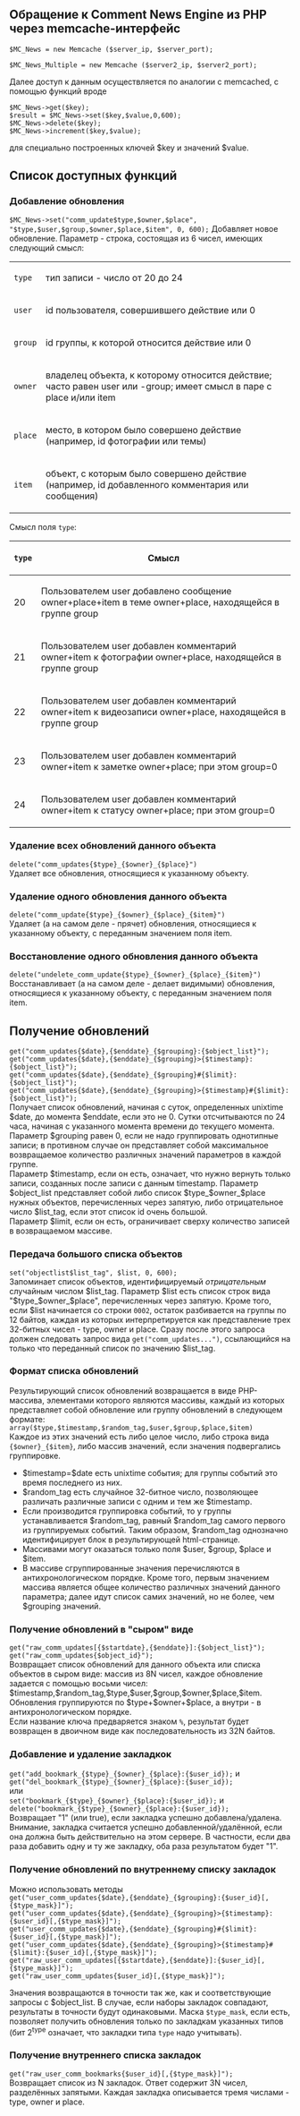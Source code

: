 == Обращение к Comment News Engine из PHP через memcache-интерфейс ==

<code>$MC_News = new Memcache ($server_ip, $server_port);</code>

<code>$MC_News_Multiple = new Memcache ($server2_ip, $server2_port);</code>

Далее доступ к данным осуществляется по аналогии с memcached, с помощью функций вроде
<pre>
$MC_News->get($key);
$result = $MC_News->set($key,$value,0,600);
$MC_News->delete($key);
$MC_News->increment($key,$value);
</pre>
для специально построенных ключей $key и значений $value.

== Список доступных функций ==

=== Добавление обновления ===
<code>
$MC_News->set("comm_update$type,$owner,$place", "$type,$user,$group,$owner,$place,$item", 0, 600);
</code>
Добавляет новое обновление. Параметр - строка, состоящая из 6 чисел, имеющих следующий смысл:

{|
|-
| <tt>type</tt> || тип записи - число от 20 до 24
|-
| <tt>user</tt> || id пользователя, совершившего действие или 0
|-
| <tt>group</tt> || id группы, к которой относится действие или 0
|-
| <tt>owner</tt> || владелец объекта, к которому относится действие; часто равен user или -group; имеет смысл в паре с place и/или item
|-
| <tt>place</tt> || место, в котором было совершено действие (например, id фотографии или темы)
|-
| <tt>item</tt> || объект, с которым было совершено действие (например, id добавленного комментария или сообщения)
|}

Смысл поля <tt>type</tt>:

{|
|-
! <tt>type</tt> !! Смысл
|-
| 20 || Пользователем user добавлено сообщение owner+place+item в теме owner+place, находящейся в группе group
|-
| 21 || Пользователем user добавлен комментарий owner+item к фотографии owner+place, находящейся в группе group
|-
| 22 || Пользователем user добавлен комментарий owner+item к видеозаписи owner+place, находящейся в группе group
|-
| 23 || Пользователем user добавлен комментарий owner+item к заметке owner+place; при этом group=0
|-
| 24 || Пользователем user добавлен комментарий owner+item к статусу owner+place; при этом group=0
|}


=== Удаление всех обновлений данного объекта ===
<code>delete("comm_updates{$type}_{$owner}_{$place}")</code>
<br>
Удаляет все обновления, относящиеся к указанному объекту.

=== Удаление одного обновления данного объекта ===
<code>delete("comm_update{$type}_{$owner}_{$place}_{$item}")</code>
<br>
Удаляет (а на самом деле - прячет) обновления, относящиеся к указанному объекту, с переданным значением поля item.

=== Восстановление одного обновления данного объекта ===
<code>delete("undelete_comm_update{$type}_{$owner}_{$place}_{$item}")</code>
<br>
Восстанавливает (а на самом деле - делает видимыми) обновления, относящиеся к указанному объекту, с переданным значением поля item.

== Получение обновлений ==
<code>get("comm_updates{$date},{$enddate}_{$grouping}:{$object_list}");</code>
<br>
<code>get("comm_updates{$date},{$enddate}_{$grouping}>{$timestamp}:{$object_list}");</code>
<br>
<code>get("comm_updates{$date},{$enddate}_{$grouping}#{$limit}:{$object_list}");</code>
<br>
<code>get("comm_updates{$date},{$enddate}_{$grouping}>{$timestamp}#{$limit}:{$object_list}");</code>
<br>
Получает список обновлений, начиная с суток, определенных unixtime $date, до момента $enddate, если это не 0. Сутки отсчитываются по 24 часа, начиная с указанного момента времени до текущего момента.
<br>
Параметр $grouping равен 0, если не надо группировать однотипные записи; в противном случае он представляет собой максимальное возвращаемое количество различных значений параметров в каждой группе.
<br>
Параметр $timestamp, если он есть, означает, что нужно вернуть только записи, созданных после записи с данным timestamp. Параметр $object_list представляет собой либо список $type_$owner_$place нужных объектов, перечисленных через запятую, либо отрицательное число $list_tag, если этот список id очень большой.
<br>
Параметр $limit, если он есть, ограничивает сверху количество записей в возвращаемом массиве.

=== Передача большого списка объектов ===
<code>set("objectlist$list_tag", $list, 0, 600);</code>
<br>
Запоминает список объектов, идентифицируемый ''отрицательным'' случайным числом $list_tag. Параметр $list есть список строк вида "$type_$owner_$place", перечисленных через запятую. Кроме того, если $list начинается со строки <tt>0002</tt>, остаток разбивается на группы по 12 байтов, каждая из которых интерпретируется как представление трех 32-битных чисел - type, owner и place. Сразу после этого запроса должен следовать запрос вида <tt>get("comm_updates...")</tt>, ссылающийся на только что переданный список по значению $list_tag.

=== Формат списка обновлений ===
Результирующий список обновлений возвращается в виде PHP-массива, элементами которого являются массивы, каждый из которых представляет собой обновление или группу обновлений в следующем формате:
<br>
<code>array($type,$timestamp,$random_tag,$user,$group,$place,$item)</code>
<br>
Каждое из этих значений есть либо целое число, либо строка вида <tt>{$owner}_{$item}</tt>, либо массив значений, если значения подвергались группировке.
* $timestamp=$date есть unixtime события; для группы событий это время последнего из них.
* $random_tag есть случайное 32-битное число, позволяющее различать различные записи с одним и тем же $timestamp.
* Если производится группировка событий, то у группы устанавливается $random_tag, равный $random_tag самого первого из группируемых событий. Таким образом, $random_tag однозначно идентифицирует блок в результирующей html-странице.
* Массивами могут оказаться только поля $user, $group, $place и $item.
* В массиве сгруппированные значения перечисляются в антихронологическом порядке. Кроме того, первым значением массива является общее количество различных значений данного параметра; далее идут список самих значений, но не более, чем $grouping значений.

=== Получение обновлений в "сыром" виде ===
<code>get("raw_comm_updates[{$startdate},{$enddate}]:{$object_list}");</code>
<br>
<code>get("raw_comm_updates{$object_id}");</code>
<br>
Возвращает список обновлений для данного объекта или списка объектов в сыром виде: массив из 8N чисел, каждое обновление задается с помощью восьми чисел: $timestamp,$random_tag,$type,$user,$group,$owner,$place,$item.
<br>
Обновления группируются по $type+$owner+$place, а внутри - в антихронологическом порядке.
<br>
Если название ключа предваряется знаком <tt>%</tt>, результат будет возвращен в двоичном виде как последовательность из 32N байтов.

===Добавление и удаление закладкок===
<code>get("add_bookmark_{$type}_{$owner}_{$place}:{$user_id});</code> и <code>get("del_bookmark_{$type}_{$owner}_{$place}:{$user_id});</code>
<br>
или
<br>
<code>set("bookmark_{$type}_{$owner}_{$place}:{$user_id});</code> и <code>delete("bookmark_{$type}_{$owner}_{$place}:{$user_id});</code>
<br>
Возвращает "1" (или true), если закладка успешно добавлена/удалена. Внимание, закладка считается успешно добавленной/удалённой, если она должна быть действительно на этом сервере. В частности, если два раза добавить одну и ту же закладку, оба раза результатом будет "1".

=== Получение обновлений по внутреннему списку закладок ===
Можно использовать методы
<br>
<code>get("user_comm_updates{$date},{$enddate}_{$grouping}:{$user_id}[,{$type_mask}]");</code>
<br>
<code>get("user_comm_updates{$date},{$enddate}_{$grouping}>{$timestamp}:{$user_id}[,{$type_mask}]");</code>
<br>
<code>get("user_comm_updates{$date},{$enddate}_{$grouping}#{$limit}:{$user_id}[,{$type_mask}]");</code>
<br>
<code>get("user_comm_updates{$date},{$enddate}_{$grouping}>{$timestamp}#{$limit}:{$user_id}[,{$type_mask}]");</code>
<br>
<code>get("raw_user_comm_updates[{$startdate},{$enddate}]:{$user_id}[,{$type_mask}]");</code>
<br>
<code>get("raw_user_comm_updates{$user_id}[,{$type_mask}]");</code>

Значения возвращаются в точности так же, как и соответствующие запросы с $object_list. В случае, если наборы закладок совпадают, результаты в точности будут одинаковыми. Маска <tt>$type_mask</tt>, если есть, позволяет получить обновления только по закладкам указанных типов (бит 2<sup>type</sup> означает, что закладки типа <tt>type</tt> надо учитывать).

=== Получение внутреннего списка закладок ===
<code>get("raw_user_comm_bookmarks{$user_id}[,{$type_mask}]");</code>
<br>
Возвращает список из N закладок. Ответ содержит 3N чисел, разделённых запятыми. Каждая закладка описывается тремя числами - type, owner и place.

